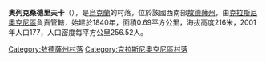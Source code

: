 {{expand|time=2016-09-03T09:45:45+00:00}}
{{unreferenced|time=2016-09-03T09:45:45+00:00}}
{{coord|47|32|40|N|29|32|50|E|scale:30000|display=title}}

'''奧列克桑德里夫卡'''（{{lang-uk|Олександрівка}}），是[[烏克蘭|烏克蘭]]的村落，位於該國西南部[[敖德薩州|敖德薩州]]，由[[克拉斯尼奧克尼區|克拉斯尼奧克尼區]]負責管轄，始建於1840年，面積0.69平方公里，海拔高度216米，2001年人口177，人口密度每平方公里256.52人。

{{DEFAULTSORT:Олександрівка}}
[[Category:敖德薩州村落|Category:敖德薩州村落]]
[[Category:克拉斯尼奧克尼區村落|Category:克拉斯尼奧克尼區村落]]


{{Odessa-geo-stub}}